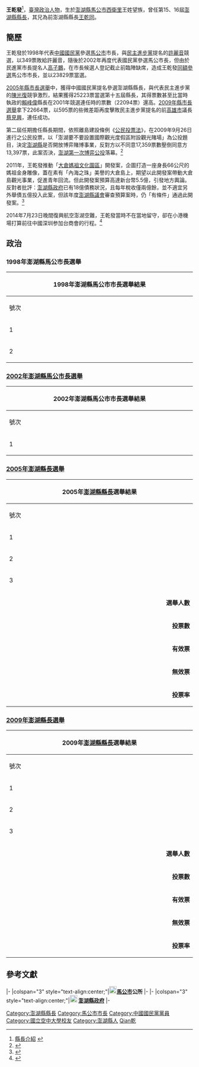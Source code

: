 {{Infobox officeholder
 | name               = 王乾發
 | native_name        = Wang Chien-fa
 | native_name_lang   = En
 | image              = 王乾發.jpg
 | image_size         = 
 | caption            = 
 | office             = {{PEN}}第15–16屆[[澎湖縣縣長|縣長]]
 | term_start         = 2005年12月20日
 | term_end           = 2014年12月25日
 | predecessor        = [[賴峰偉|賴峰偉]]
 | successor          = [[陳光復|陳光復]]
 | birth_date         = {{birth date and age|1949|3|19}}
 | birth_place        = {{ROC}}[[臺灣省|臺灣省]][[澎湖縣|澎湖縣]][[馬公市|馬公市]]西衛里
 | death_date         = <!-- {{Death date and age|YYYY|MM|DD|YYYY|MM|DD}} -->
 | death_place        = 
 | nationality        = {{ROC}}
 | party              = {{KMT}}
 | spouse             = 王麗雲
 | children           = 
 | relatives          = 王乾同 (兄長)
|religion=[[道教|道教]]|nickname=花錢王}}
{{Infobox EPW
| educate =
*[[國立空中大學|國立空中大學]]公共行政系
| past    =
*澎湖縣政府財政科科長
*澎湖縣政府參議
*澎湖縣稅捐稽徵處處長
*[[File:Magong_City_Seal.svg|25px]]馬公市第7屆市長<span style="color: blue;">（2002年3月1日－2005年12月19日）</span>
*[[File:Seal_of_Penghu_County.svg|25px]]澎湖縣第15－16屆縣長<span style="color: blue;">（2005年12月20日－2014年12月24日）</span>
}}

'''王乾發'''{{BD|1949年|3月19日}}<ref>[http://www.penghu.gov.tw/chinese/06leader/08intro.asp?bull_id=11946 縣長介紹] {{Wayback|url=http://www.penghu.gov.tw/chinese/06leader/08intro.asp?bull_id=11946 |date=20090302072719 }}</ref>，[[臺灣|臺灣]][[政治人物|政治人物]]，生於[[澎湖縣|澎湖縣]][[馬公市|馬公市]][[西衛里|西衛里]]王姓望族，曾任第15、16屆[[澎湖縣縣長|澎湖縣縣長]]，其兄為前澎湖縣縣長[[王乾同|王乾同]]。

== 簡歷 ==
王乾發於1998年代表[[中國國民黨|中國國民黨]]參選[[馬公市|馬公市]]市長，與[[民主進步黨|民主進步黨]]提名的[[許麗音|許麗音]]競選，以349票敗給許麗音，隨後於2002年再度代表國民黨參選馬公市長，但由於民進黨市長提名人[[高子鵬|高子鵬]]，在市長候選人登記截止前臨陣缺席，造成王乾發[[同額參選|同額參選]]馬公市市長，並以23829票當選。

[[2005年中華民國縣市長暨縣市議員選舉|2005年縣市長選舉]]中，獲得中國國民黨提名參選澎湖縣縣長，與代表民主進步黨的[[陳光復|陳光復]]競爭激烈，結果獲得25223票當選第十五屆縣長，其得票數甚至比當時執政的[[賴峰偉|賴峰偉]]縣長在2001年競選連任時的票數（22094票）還高。[[2009年中華民國縣市長暨縣市議員選舉|2009年縣市長選舉]]拿下22664票，以595票的些微差距再度擊敗民主進步黨提名的前[[高雄市|高雄市]]議長[[蔡見興|蔡見興]]，連任成功。

第二屆任期擔任縣長期間，依照離島建設條例《[[公民投票法|公民投票法]]》，在2009年9月26日進行之公民投票，以「澎湖要不要設置國際觀光度假區附設觀光賭場」為公投題目，決定[[澎湖縣|澎湖縣]]是否開放博弈賭博事業，反對方以不同意17,359票數壓倒同意方13,397票，此案否決，[[2009年澎湖縣博弈公民投票|澎湖第一次博弈公投]]落幕。<ref>{{Cite news|url=https://news.ltn.com.tw/news/politics/breakingnews/1857270|title=〈澎湖二次博弈公投結果 反賭方大勝2萬票〉|author=劉禹慶|date=2016-10-15|work=自由時報|accessdate=2019-03-12|archive-date=2019-06-13|archive-url=https://web.archive.org/web/20190613095523/https://news.ltn.com.tw/news/politics/breakingnews/1857270|dead-url=no}}</ref>

2011年，王乾發推動「[[大倉媽祖文化園區|大倉媽祖文化園區]]」開發案，企圖打造一座身長66公尺的媽祖金身雕像，蓋在素有「內海之珠」美譽的大倉島上，期望以此開發案帶動大倉島觀光事業，促進青年回流。但此開發案預算高達新台幣5.5億，引發地方輿論。反對者批評：[[澎湖縣政府|澎湖縣政府]]已有18億債務狀況，且每年稅收僅兩億餘，並不適宜另外舉債五億投入此案，但該年度[[澎湖縣議會|澎湖縣議會]]審查預算案時，仍「有條件」通過此開發案。<ref>{{Cite web|url=https://www.ettoday.net/news/20111226/15129.htm|title=〈大倉島建最高媽祖像　窮縣澎湖要舉債5.5億〉|accessdate=2019-03-12|author=地方中心|date=2011-12-26|publisher=東森新聞雲|archive-date=2015-05-15|archive-url=https://web.archive.org/web/20150515062335/http://www.ettoday.net/news/20111226/15129.htm|dead-url=no}}</ref>

2014年7月23日晚間復興航空澎湖空難，王乾發當時不在當地留守，卻在小港機場打算前往中國深圳参加台商會的行程。<ref>{{Cite web |url=https://newtalk.tw/news/view/2014-07-25/49581 |title=存档副本 |access-date=2020-12-24 |archive-date=2021-10-15 |archive-url=https://web.archive.org/web/20211015124227/https://newtalk.tw/news/view/2014-07-25/49581 |dead-url=no }}</ref>

== 政治 ==
=== 1998年澎湖縣馬公市長選舉 ===
{|class="wikitable collapsible autocollapse" style="margin:auto; text-align:center"
|-
! colspan="7" width=620px|1998年澎湖縣馬公市市長選舉結果
|-
!width=35|號次
!width=55| 候選人
!width=120| 政黨
!width=75| 得票數
!width=75| 得票率
!width=49| 當選標記
|-
|1||王乾發||{{KMT}}||style="border-left;" align="right"|12,347
|align="right"|49.3%
|align="center"|
|-
|2||[[許麗音|許麗音]]||{{DPP}}||style="border-left;" align="right"|12,698
|align="right"|50.7%
|align="center"|[[File:Vote1.svg|20px]]
|}

=== [[2002年中華民國鄉鎮市長選舉|2002年澎湖縣馬公市長選舉]] ===
{|class="wikitable collapsible autocollapse" style="margin:auto; text-align:center"
|-
! colspan="7" width=620px|2002年澎湖縣馬公市市長選舉結果
|-
!width=35|號次
!width=55| 候選人
!width=120| 政黨
!width=75| 得票數
!width=75| 得票率
!width=49| 當選標記
|-
|1||王乾發||{{KMT}}||style="border-left;" align="right"|23,829
|align="right"|100%
|align="center"|[[File:Vote1.svg|20px]]
|}

=== [[2005年中華民國縣市長暨縣市議員選舉|2005年澎湖縣長選舉]] ===
{|class="wikitable collapsible autocollapse" style="margin:auto; text-align:center"
|-
! colspan="7" width=620px|2005年[[澎湖縣縣長|澎湖縣縣長]]選舉結果
|-
!width=35|號次
!width=55| 候選人
!width=120| 政黨
!width=75| 得票數
!width=75| 得票率
!width=49| 當選標記
|-
|1||[[陳光復|陳光復]]||{{DPP}}||style="border-left;" align="right"|23,964
|align="right"|48.16%
|align="center"|
|-
|2||王乾發||{{KMT}}||style="border-left;" align="right"|25,223
|align="right"|50.69%
|align="center"|[[File:Vote1.svg|20px]]
|-
|3||[[許敬明|許敬明]]||{{Nonp}}　　||style="border-left;" align="right"|572
|align="right"|1.15%
|align="center"|
|- bgcolor=EEEEEE 
| colspan="3" align="right" | '''選舉人數''' || colspan="3" align="left" |　70,427
|- bgcolor=EEEEEE 
| colspan="3" align="right" | '''投票數''' || colspan="3" align="left" |　50,820
|- bgcolor=EEEEEE 
| colspan="3" align="right" | '''有效票''' || colspan="3" align="left" |　49,759
|- bgcolor=EEEEEE 
| colspan="3" align="right" | '''無效票''' || colspan="3" align="left" |　1,061
|- bgcolor=EEEEEE 
| colspan="3" align="right" | '''投票率''' || colspan="3" align="left" |　72.16%
|}

=== [[2009年中華民國縣市長暨縣市議員選舉|2009年澎湖縣長選舉]] ===
{|class="wikitable collapsible autocollapse" style="margin:auto; text-align:center"
|-
! colspan="7" width=620px|2009年[[澎湖縣縣長|澎湖縣縣長]]選舉結果
|-
!width=35|號次
!width=55| 候選人
!width=120| 政黨
!width=75| 得票數
!width=75| 得票率
!width=49| 當選標記
|-
|1||[[蔡見興|蔡見興]]||{{DPP}}||style="border-left;" align="right"|22,069
|align="right"|48.07%
|align="center"|
|-
|2||王乾發||{{KMT}}||style="border-left;" align="right"|22,664
|align="right"|49.37%
|align="center"|[[File:Vote1.svg|20px]]
|-
|3||[[曾炳坤|曾炳坤]]||{{Nonp}}　　||style="border-left;" align="right"|1,177
|align="right"|2.56%
|align="center"|
|- bgcolor=EEEEEE 
| colspan="3" align="right" | '''選舉人數''' || colspan="3" align="left" |　75,033
|- bgcolor=EEEEEE 
| colspan="3" align="right" | '''投票數''' || colspan="3" align="left" |　47,516
|- bgcolor=EEEEEE 
| colspan="3" align="right" | '''有效票''' || colspan="3" align="left" |　45,910
|- bgcolor=EEEEEE 
| colspan="3" align="right" | '''無效票''' || colspan="3" align="left" |　1,606
|- bgcolor=EEEEEE 
| colspan="3" align="right" | '''投票率''' || colspan="3" align="left" |　63.33%
|}

== 參考文獻 ==
<div class="references-small">
<references />
</div>

{{start box}}
{{s-gov|roc}}
|-
|colspan="3" style="text-align:center;"|[[File:Magong_City_Seal.svg|20px]]'''[[馬公市|馬公市]]公所'''
|-
{{s-before|[[許麗音|許麗音]]}} 
{{s-title|[[馬公市市長|馬公市市長]]<br><small>第七屆<br>2002年3月1日－2005年12月20日}}
{{s-after|[[高錦煇|高錦煇]]（代理）<br /><small>正任：'''[[蘇崑雄|蘇崑雄]]'''</small>}}
|-
|colspan="3" style="text-align:center;"|'''[[File:Seal_of_Penghu_County.svg|20px]] [[澎湖縣政府|澎湖縣政府]]'''
|-
{{s-before|[[賴峰偉|賴峰偉]]}}
{{s-title|[[澎湖縣縣長|澎湖縣縣長]]<br><small>第十五、十六屆<br>2005年12月20日－2014年12月25日}}
{{s-after|[[陳光復|陳光復]]}}
{{end box}}

{{DEFAULTSORT:Wang王}}
[[Category:澎湖縣縣長|Category:澎湖縣縣長]]
[[Category:馬公市市長|Category:馬公市市長]]
[[Category:中國國民黨黨員|Category:中國國民黨黨員]]
[[Category:國立空中大學校友|Category:國立空中大學校友]]
[[Category:澎湖縣人|Category:澎湖縣人]]
[[Category:王姓|Qian乾]]